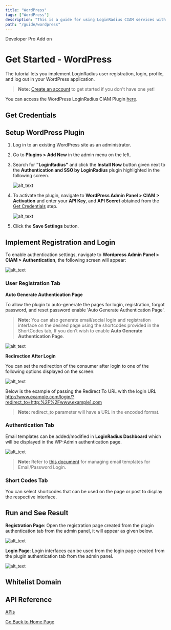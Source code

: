 ```yaml
---
title: "WordPress"
tags: ["WordPress"]
description: "This is a guide for using LoginRadius CIAM services with Wordpress application."
path: "/guide/wordpress"
---
```



<span class="devloper-premium plan-tag">Developer Pro</span>
<span class="devloper-premium plan-tag">Add on</span>


# Get Started - WordPress
The tutorial lets you implement LoginRadius user registration, login, profile, and log out in your WordPress application.

> **Note:** <a href="https://accounts.loginradius.com/auth.aspx?return_url=https://dashboard.loginradius.com/login&action=register" target="_blank">Create an account</a> to get started if you don't have one yet!

You can access the WordPress LoginRadius CIAM Plugin <a href="https://wordpress.org/plugins/loginradius-customer-identity-and-access-management/" target="_blank">here</a>.

## Get Credentials

<Creds />

## Setup WordPress Plugin

1. Log in to an existing WordPress site as an administrator.

2. Go to **Plugins > Add New** in the admin menu on the left.

3. Search for **"LoginRadius"** and click the **Install Now** button given next to the **Authentication and SSO by LoginRadius** plugin highlighted in the following screen.

   ![alt_text](images/Wordpress-plugin-install.png "image_tooltip")

4. To activate the plugin, navigate to **WordPress Admin Panel > CIAM > Activation** and enter your **API Key**, and **API Secret** obtained from the [Get Credentials](#get-credentials) step.

   ![alt_text](images/plugin-activation.png "image_tooltip")

5. Click the **Save Settings** button.

## Implement Registration and Login

To enable authentication settings, navigate to **Wordpress Admin Panel > CIAM > Authentication**, the following screen will appear:

![alt_text](images/ciam-user-registration.png "image_tooltip")
 
### User Registration Tab

**Auto Generate Authentication Page**

To allow the plugin to auto-generate the pages for login, registration, forgot password, and reset password enable 'Auto Generate Authentication Page'.

> **Note:** You can also generate email/social login and registration interface on the desired page using the shortcodes provided in the ShortCodes tab, If you don’t wish to enable **Auto Generate Authentication Page**.
 
![alt_text](images/auto-generate-auth-page.png "image_tooltip")


**Redirection After Login**

You can set the redirection of the consumer after login to one of the following options displayed on the screen:

![alt_text](images/redirect-to-custom-url.png "image_tooltip")

Below is the example of passing the Redirect To URL with the login URL
http://www.example.com/login/?redirect_to=http:%2F%2Fwww.example1.com

> **Note:** redirect_to parameter will have a URL in the encoded format.

### Authentication Tab

Email templates can be added/modified in **LoginRadius Dashboard** which will be displayed in the WP-Admin authentication page.

![alt_text](images/auth-email-template.png "image_tooltip")
 
> **Note:** Refer to [this document](/guide/emailpassword-login) for managing email templates for Email/Password Login.

### Short Codes Tab

You can select shortcodes that can be used on the page or post to display the respective interface. 

## Run and See Result

**Registration Page**: Open the registration page created from the plugin authentication tab from the admin panel, it will appear as given below. 

![alt_text](images/register.png "image_tooltip")

**Login Page**: Login interfaces can be used from the login page created from the plugin authentication tab from the admin panel.

![alt_text](images/login.png "image_tooltip")

## Whitelist Domain

<DomainDoc />


## API Reference

[APIs](/#api)


[Go Back to Home Page](/)
